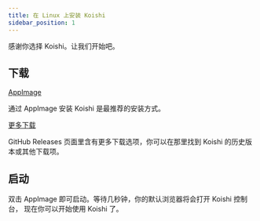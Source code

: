```yaml
---
title: 在 Linux 上安装 Koishi
sidebar_position: 1
---
```



感谢你选择 Koishi。让我们开始吧。

## 下载

<Tabs groupId="install-method">
<TabItem value="portable" label="便携包（推荐）" default>

<p>
  <a
    className="button button--secondary"
    href="https://k.ilharp.cc/linux.AppImage"
    target="_blank"
    rel="noopener noreferrer"
  >
    AppImage
  </a>
</p>

通过 AppImage 安装 Koishi 是最推荐的安装方式。

</TabItem>
<TabItem value="more" label="更多下载">

<p>
  <a
    className="button button--secondary"
    href="https://github.com/koishijs/koishi-desktop/releases"
    target="_blank"
    rel="noopener noreferrer"
  >
    更多下载
  </a>
</p>

GitHub Releases 页面里含有更多下载选项，你可以在那里找到 Koishi 的历史版本或其他下载项。

</TabItem>
</Tabs>

## 启动

双击 AppImage 即可启动。等待几秒钟，你的默认浏览器将会打开 Koishi 控制台，
现在你可以开始使用 Koishi 了。
